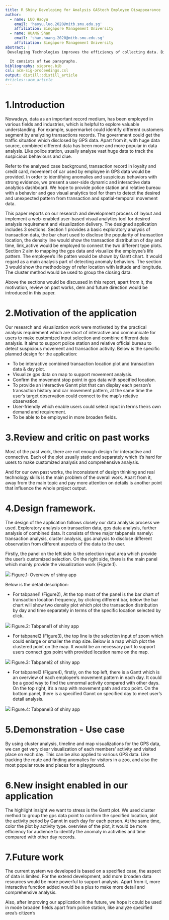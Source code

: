 ```yaml
---
title: R Shiny Developing for Analysis GAStech Employee Disappearance
author:
  - name: LUO Haoyu
    email: 'haoyu.luo.2020@mitb.smu.edu.sg'
    affiliation: Singapore Management University
  - name: HUANG Shan
    email: 'shan.huang.2020@mitb.smu.edu.sg'
    affiliation: Singapore Management University
abstract: |
 Developing Technologies improves the efficiency of collecting data. Big data is around our life which record our life and behaviors, while how to make better use of it and deliver a good data story is still a challenge. Utilize appropriate tools could help office bureau directly and clearly get meaningful observations and insights. Shiny which is a R package provide the function that enable users easy to build interactive web apps straight from R. it achieves the Interaction, Analyze. Communication at the same time. In this paper, the MC challenge2 of identifying anomalies and suspicious behaviors in “VAST Challenge 2021” will be as case to be analyzed. We will develop a prototype interactive data dashboard app by shiny to complete the analyze. The methodology, web interface and future work are discussed.

  It consists of two paragraphs.
bibliography: sigproc.bib
csl: acm-sig-proceedings.csl
output: distill::distill_article
#rticles::acm_article
---
```


# 1.Introduction

Nowadays, data as an important record medium, has been employed in various fields and industries, which is helpful to explore valuable understanding. For example, supermarket could identify different customers segment by analyzing transactions records. The government could get the traffic situation which disclosed by GPS data. Apart from it, with huge data source, combined different data has been more and more popular in data analysis. Like police station, usually analyse vast huge data to track the suspicious behaviours and clue.

Refer to the analysed case background, transaction record in loyalty and credit card, movement of car used by employee in GPS data would be provided. In order to identifying anomalies and suspicious behaviors with strong evidence, we present a user-side dynamic and interactive data analytics dashboard. We hope to provide police station and relative bureau with a behavior and geo visual analytics tool for them to detect the desired and unexpected pattern from transaction and spatial-temporal movement data.

This paper reports on our research and development process of layout and implement a web-enabled user-based visual analytics tool for desired analysis requirement and visualization delivery. The designed application includes 3 sections. Section 1 provides a basic exploratory analysis of transaction data, the bar chart used to disclose the popularity of transaction location, the density line would show the transaction distribution of day and time, link_active would be employed to connect the two different type plots. Section 2 aim to mapping the gps data and visualize the employee’s life pattern. The employee’s life patten would be shown by Gantt chart. It would regard as a main analysis part of detecting anomaly behaviors. The section 3 would show the methodology of refer location with latitude and longitude. The cluster method would be used to group the closing data.

Above the sections would be discussed in this report, apart from it, the motivation, review on past works, dem and future direction would be introduced in this paper.



# 2.Motivation of the application

Our research and visualization work were motivated by the practical analysis requirement which are short of interactive and communicate for users to make customized input selection and combine different data analysis. It aims to support police station and relative official bureau to detect suspicious movement and transaction activity.
Below is the specific planned design for the application:

* To be interactive combined transaction location plot and transaction data & day plot.
* Visualize gps data on map to support movement analysis.
* Confirm the movement stop point in gps data with specified location.
* To provide an interactive Gannt plot that can display each person’s transaction history and car movement pattern, at the same time the user’s target observation could connect to the map’s relative observation.
* User-friendly which enable users could select input in terms theirs own demand and requirement.
* To be able to be employed in more broaden fields.

# 3.Review and critic on past works

Most of the past work, there are not enough design for interactive and connective. Each of the plot usually static and separately which it’s hard for users to make customized analysis and comprehensive analysis.

And for our own past works, the inconsistent of design thinking and real technology skills is the main problem of the overall work. Apart from it, away from the main topic and pay more attention on details is another point that influence the whole project output.

# 4.Design framework. 

The design of the application follows closely our data analysis process we used. Exploratory analysis on transaction data, gps data analysis, further analysis of combined data. It consists of three major tabpanels namely: transaction analysis, cluster analysis, gps analysis to disclose different observation from different aspects of the data to the user.

Firstly, the panel on the left side is the selection input area which provide the user’s customized selection. On the right side, there is the main panel which mainly provide the visualization work (Figute.1).

![](1.png)
Figure.1: Overview of shiny app

Below is the detail description:

* For tabpanel1 (Figure2), At the top most of the panel is the bar chart of transaction location frequency, by clicking different bar, below the bar chart will show two density plot which plot the transaction distribution by day and time separately in terms of the specific location selected by click.

![](2.png)
Figure.2: Tabpanel1 of shiny app


* For tabpanel2 (Figure3), the top line is the selection input of zoom which could enlarge or smaller the map size. Below is a map which plot the clustered point on the map. It would be an necessary part to support users connect gps point with provided location name on the map.

![](3.png)
Figure.3: Tabpanel2 of shiny app


* For tabpanel3 (Figure4), firstly, on the top left, there is a Gantt which is an overview of each employee’s movement pattern in each day. It could be a good way to find the unnormal activity compared with other days. On the top right, it’s a map with movement path and stop point. On the bottom panel, there is a specified Gannt on specified day to meet user’s detail analysis.

![](4.png)
Figure.4: Tabpanel3 of shiny app

# 5.Demonstration - Use case

By using cluster analysis, timeline and map visualizations for the GPS data, we can get very clear visualization of each members’ activity and visited place on each day. This can be also applied to various GPS data. Like tracking the route and finding anomalies for visitors in a zoo, and also the most popular route and places for a playground.

# 6.New insight enabled in our application

The highlight insight we want to stress is the Gantt plot. We used cluster method to group the gps data point to confirm the specified location, plot the activity period by Gannt in each day for each person. At the same time, color the plot by activity type. overview of the plot, it would be more efficiency for audience to identify the anomaly in activities and time compared with other day records.

# 7.Future work

The current system we developed is based on a specified case, the aspect of data is limited. For the extend development, add more broaden data resources would be more powerful to support analysis. Apart from it, more interactive function added would be a plus to make more detail and comprehensive analysis.

Also, after improving our application in the future, we hope it could be used in mode broaden fields apart from police station, like analyze specified area’s citizen’s 

